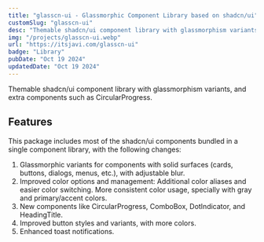 ```yaml
---
title: "glasscn-ui - Glassmorphic Component Library based on shadcn/ui"
customSlug: "glasscn-ui"
desc: "Themable shadcn/ui component library with glassmorphism variants, and extra components such as CircularProgress."
img: "/projects/glasscn-ui.webp"
url: "https://itsjavi.com/glasscn-ui"
badge: "Library"
pubDate: "Oct 19 2024"
updatedDate: "Oct 19 2024"
---
```


Themable shadcn/ui component library with glassmorphism variants, and extra components such as CircularProgress.

## Features

This package includes most of the shadcn/ui components bundled in a single component library, with the following
changes:

1. Glassmorphic variants for components with solid surfaces (cards, buttons, dialogs, menus, etc.), with adjustable
   blur.
2. Improved color options and management: Additional color aliases and easier color switching. More consistent color
   usage, specially with gray and primary/accent colors.
3. New components like CircularProgress, ComboBox, DotIndicator, and HeadingTitle.
4. Improved button styles and variants, with more colors.
5. Enhanced toast notifications.
